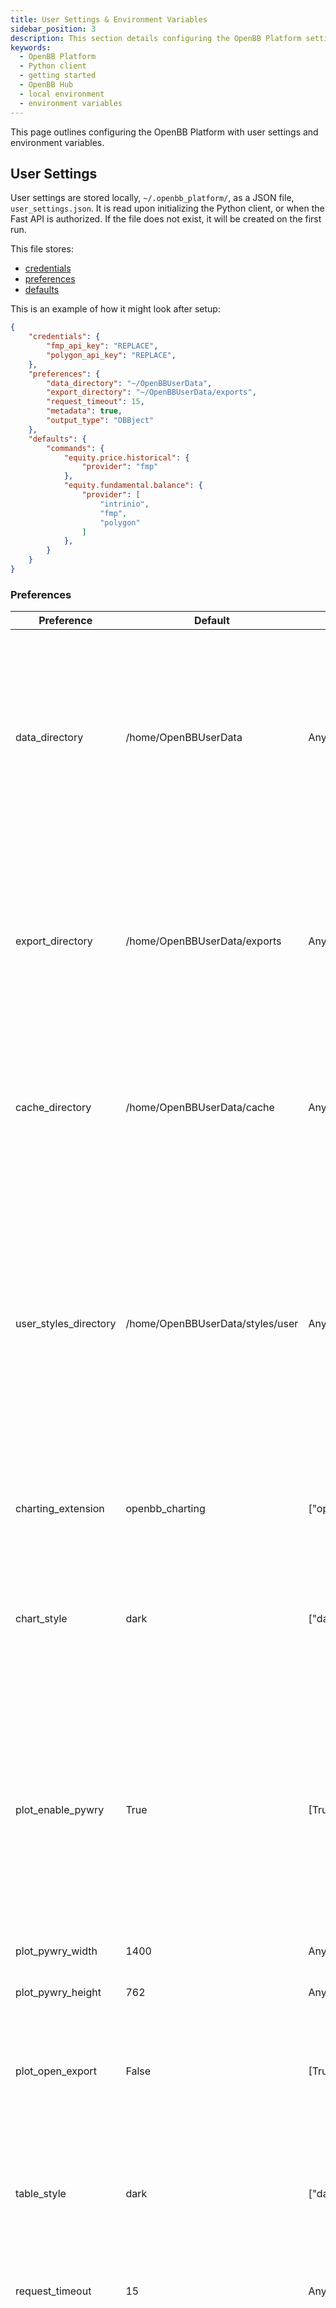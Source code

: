 ```yaml
---
title: User Settings & Environment Variables
sidebar_position: 3
description: This section details configuring the OpenBB Platform settings and environment variables.
keywords:
  - OpenBB Platform
  - Python client
  - getting started
  - OpenBB Hub
  - local environment
  - environment variables
---
```



<HeadTitle title="User Settings & Environment Variables - Usage | OpenBB Platform Docs" />

This page outlines configuring the OpenBB Platform with user settings and environment variables.

## User Settings

User settings are stored locally, `~/.openbb_platform/`, as a JSON file, `user_settings.json`. It is read upon initializing the Python client, or when the Fast API is authorized. If the file does not exist, it will be created on the first run.

This file stores:

- [credentials](/platform/getting_started/api_keys#local-environment)
- [preferences](#preferences)
- [defaults](#defaults)

This is an example of how it might look after setup:

```json
{
    "credentials": {
        "fmp_api_key": "REPLACE",
        "polygon_api_key": "REPLACE",
    },
    "preferences": {
        "data_directory": "~/OpenBBUserData",
        "export_directory": "~/OpenBBUserData/exports",
        "request_timeout": 15,
        "metadata": true,
        "output_type": "OBBject"
    },
    "defaults": {
        "commands": {
            "equity.price.historical": {
                "provider": "fmp"
            },
            "equity.fundamental.balance": {
                "provider": [
                    "intrinio",
                    "fmp",
                    "polygon"
                ]
            },
        }
    }
}
```

### Preferences

| **Preference**        | **Default**                      | **Options**                                                         | **Description**                                                                                                                                                                                                                                                                                                          |
| --------------------- | -------------------------------- | ------------------------------------------------------------------- | ------------------------------------------------------------------------------------------------------------------------------------------------------------------------------------------------------------------------------------------------------------------------------------------------------------------------ |
| data_directory        | /home/OpenBBUserData             | Any path.                                                           | When launching the application for the first time this directory will be created. It serves as the default location where the application stores usage artifacts such as logs and exports.                                                                                                                               |
| export_directory      | /home/OpenBBUserData/exports     | Any path.                                                           | The OpenBB Charting Extension provides the capability to export images in various formats. This is the directory where it attempts to save such exports.                                                                                                                                                                 |
| cache_directory       | /home/OpenBBUserData/cache       | Any path.                                                           | The directory where http requests and database caches are stored, for functions with caching.                                                                                                                                                                                                                            |
| user_styles_directory | /home/OpenBBUserData/styles/user | Any path.                                                           | The OpenBB Charting Extension supports custom stylization. This directory is the location where it looks for user-defined styles. If no user styles are found in this directory the application will proceed with the default styles.                                                                                    |
| charting_extension    | openbb_charting                  | ["openbb_charting"]                                                 | Name of the charting extension to be used with the application.                                                                                                                                                                                                                                                          |
| chart_style           | dark                             | ["dark", "light"]                                                   | The default color style to use with the OpenBB Charting Extension plots. Options include "dark" and "light".                                                                                                                                                                                                             |
| plot_enable_pywry     | True                             | [True, False]                                                       | Whether the application should enable PyWry. If PyWry is disabled the image will open in your default browser otherwise it will be displayed within your editor or in a separate PyWry window.                                                                                                                           |
| plot_pywry_width      | 1400                             | Any positive integer.                                               | PyWry window width.                                                                                                                                                                                                                                                                                                      |
| plot_pywry_height     | 762                              | Any positive integer.                                               | PyWry window height.                                                                                                                                                                                                                                                                                                     |
| plot_open_export      | False                            | [True, False]                                                       | Controls whether the "Save As" window should pop up as soon as the image is displayed."                                                                                                                                                                                                                                  |
| table_style           | dark                             | ["dark", "light"]                                                   | "The default color style to use with the OpenBB Charting Extension tables. Options are "dark" and "light""                                                                                                                                                                                                               |
| request_timeout       | 15                               | Any positive integer.                                               | Specifies the timeout duration for HTTP requests.                                                                                                                                                                                                                                                                        |
| metadata              | True                             | [True, False]                                                       | Enables or disables the collection of metadata which provides information about operations including arguments duration route and timestamp. Disabling this feature may improve performance in cases where contextual information is not needed or when the additional computation time and storage space are a concern. |
| output_type           | OBBject                          | ["OBBject", "dataframe", "numpy", "dict", "chart", "polars", "llm"] | Specifies the type of data the application will output when a command or endpoint is accessed. Note that choosing data formats only available in Python such as `dataframe`, `numpy` or `polars` will render the application's API non-functional.                                                                       |
| show_warnings         | True                             | [True, False]                                                       | Enables or disables the display of warnings.                                                                                                                                                                                                                                                                             |

:::note

- If a `OpenBBUserData` folder in not in the home directory, the application will create one on first run. The user preferences with paths all default to this folder, be it exports, styles or data - this can be changed at any time to suit.
- The `OpenBBUserData` will still be created even if preferences are not pointing to it, this is because the application needs a place to store logs and other artifacts.
- One way to export files or images from the OpenBB Platform is to leverage that functionality from the OpenBB Charting Extension. The `export_directory` preference is the location where the extension will attempt to save CSV and image files.

:::

### Defaults

Here you can define provider defaults for Python commands, if no `provider` argument is explicitly sent when the command runs. You can choose from 2 options:

1. **Single provider**: this provider will be selected by default for the given command.
2. **Priority list**: the first provider in the list with all required credentials setup will be used.

```json
{
    ...
    "defaults": {
        "commands": {
            # single provider
            "equity.price.historical": {
                "provider": "fmp"
            },
            # priority list
            "equity.fundamental.balance": {
                "provider": [
                    "intrinio",
                    "fmp",
                    "polygon"
                ]
            },
        }
    }
}
```

:::note

- If no configuration is specified the command will use the default priority list. This is the list of available providers for the command sorted alphabetically.

:::

## Environment Variables

Environment variables are defined in a `.env` file. If this file does not exist, create it inside the same folder `user_settings.json` is located.

- `OPENBB_DEBUG_MODE`: enables verbosity while running the program
- `OPENBB_DEVELOP_MODE`: points hub service to .co or .dev
- `OPENBB_AUTO_BUILD`: enables automatic SDK package build on import
- `OPENBB_CHARTING_EXTENSION`: specifies which charting extension to use
- `OPENBB_API_AUTH_EXTENSION`: specifies which authentication extension to use
- `OPENBB_API_AUTH`: enables API authentication for command endpoints
- `OPENBB_API_USERNAME`: sets API username
- `OPENBB_API_PASSWORD`: sets API password

Variables can be defined for current session only.

```python
import os
os.environ["OPENBB_DEBUG_MODE"] = "True"
from openbb import obb
````

### Proxy Networks

An environment variable can be set, in the `.env` file, to direct the Requests library to a specific address and port.

```env
HTTP_PROXY="<ADDRESS>" or HTTPS_PROXY="<ADDRESS>”
```

For example:

```env
HTTP_PROXY="http://10.10.10.10:8000"
```
